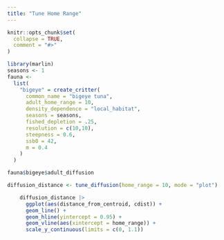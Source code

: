 ```yaml
---
title: "Tune Home Range"
---
```


```r
knitr::opts_chunk$set(
  collapse = TRUE,
  comment = "#>"
)
```

```r
library(marlin)
seasons <- 1
fauna <-
  list(
    "bigeye" = create_critter(
      common_name = "bigeye tuna",
      adult_home_range = 10,
      density_dependence = "local_habitat",
      seasons = seasons,
      fished_depletion = .25,
      resolution = c(10,10),
      steepness = 0.6,
      ssb0 = 42,
      m = 0.4
    )
  )

fauna$bigeye$adult_diffusion

diffusion_distance <- tune_diffusion(home_range = 10, mode = "plot")

    diffusion_distance |>
      ggplot(aes(distance_from_centroid, cdist)) +
      geom_line() +
      geom_hline(yintercept = 0.95) +
      geom_vline(aes(xintercept = home_range)) +
      scale_y_continuous(limits = c(0, 1.1))

```
